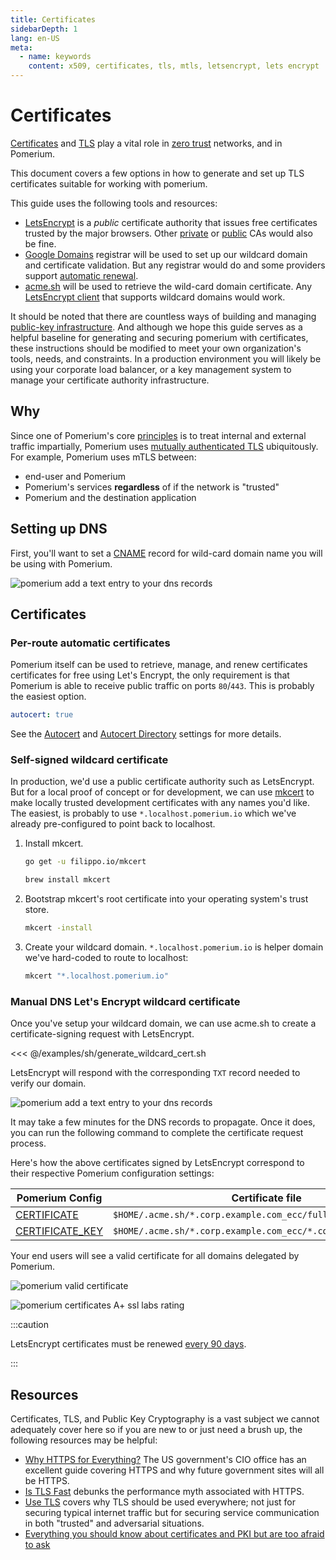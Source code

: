 ```yaml
---
title: Certificates
sidebarDepth: 1
lang: en-US
meta:
  - name: keywords
    content: x509, certificates, tls, mtls, letsencrypt, lets encrypt
---
```



# Certificates

[Certificates](https://en.wikipedia.org/wiki/X.509) and [TLS](https://en.wikipedia.org/wiki/Transport_Layer_Security) play a vital role in [zero trust][principles] networks, and in Pomerium.

This document covers a few options in how to generate and set up TLS certificates suitable for working with pomerium.

This guide uses the following tools and resources:

- [LetsEncrypt](https://letsencrypt.org/about/) is a _public_ certificate authority that issues free certificates trusted by the major browsers. Other [private](https://blog.cloudflare.com/how-to-build-your-own-public-key-infrastructure/) or [public](https://scotthelme.co.uk/are-ev-certificates-worth-the-paper-theyre-written-on/) CAs would also be fine.
- [Google Domains](https://domains.google.com/) registrar will be used to set up our wildcard domain and certificate validation. But any registrar would do and some providers support [automatic renewal](https://github.com/Neilpang/acme.sh/wiki/dnsapi).
- [acme.sh](https://github.com/Neilpang/acme.sh) will be used to retrieve the wild-card domain certificate. Any [LetsEncrypt client](https://letsencrypt.org/docs/client-options/) that supports wildcard domains would work.

It should be noted that there are countless ways of building and managing [public-key infrastructure](https://en.wikipedia.org/wiki/Public_key_infrastructure). And although we hope this guide serves as a helpful baseline for generating and securing pomerium with certificates, these instructions should be modified to meet your own organization's tools, needs, and constraints. In a production environment you will likely be using your corporate load balancer, or a key management system to manage your certificate authority infrastructure.

## Why

Since one of Pomerium's core [principles] is to treat internal and external traffic impartially, Pomerium uses [mutually authenticated TLS](https://en.wikipedia.org/wiki/Mutual_authentication) ubiquitously. For example, Pomerium uses mTLS between:

- end-user and Pomerium
- Pomerium's services **regardless** of if the network is "trusted"
- Pomerium and the destination application

## Setting up DNS

First, you'll want to set a [CNAME](https://en.wikipedia.org/wiki/CNAME_record) record for wild-card domain name you will be using with Pomerium.

![pomerium add a text entry to your dns records](./img/certificate-wildcard-domain.png)

## Certificates

### Per-route automatic certificates

Pomerium itself can be used to retrieve, manage, and renew certificates certificates for free using Let's Encrypt, the only requirement is that Pomerium is able to receive public traffic on ports `80`/`443`. This is probably the easiest option.

```yaml
autocert: true
```

See the [Autocert] and [Autocert Directory] settings for more details.

### Self-signed wildcard certificate

In production, we'd use a public certificate authority such as LetsEncrypt. But for a local proof of concept or for development, we can use [mkcert](https://mkcert.dev/) to make locally trusted development certificates with any names you'd like. The easiest, is probably to use `*.localhost.pomerium.io` which we've already pre-configured to point back to localhost.

1. Install mkcert.

   <Tabs>
   <Tab value="go" label="Go">

   ```bash
   go get -u filippo.io/mkcert
   ```

   </Tab>
   <Tab value="homebrew" label="Homebrew">

   ```bash
   brew install mkcert
   ```

   </Tab>
   </Tabs>

1. Bootstrap mkcert's root certificate into your operating system's trust store.

   ```bash
   mkcert -install
   ```

1. Create your wildcard domain. `*.localhost.pomerium.io` is helper domain we've hard-coded to route to localhost:

   ```bash
   mkcert "*.localhost.pomerium.io"
   ```

### Manual DNS Let's Encrypt wildcard certificate

Once you've setup your wildcard domain, we can use acme.sh to create a certificate-signing request with LetsEncrypt.

<<< @/examples/sh/generate_wildcard_cert.sh

LetsEncrypt will respond with the corresponding `TXT` record needed to verify our domain.

![pomerium add a text entry to your dns records](./img/certificate-domain-challenge.png)

It may take a few minutes for the DNS records to propagate. Once it does, you can run the following command to complete the certificate request process.

Here's how the above certificates signed by LetsEncrypt correspond to their respective Pomerium configuration settings:

Pomerium Config                | Certificate file
------------------------------ | --------------------------------------------------------------
[CERTIFICATE]                  | `$HOME/.acme.sh/*.corp.example.com_ecc/fullchain.cer`
[CERTIFICATE_KEY][certificate] | `$HOME/.acme.sh/*.corp.example.com_ecc/*.corp.example.com.key`

Your end users will see a valid certificate for all domains delegated by Pomerium.

![pomerium valid certificate](./img/certificates-valid-secure-certificate.png)

![pomerium certificates A+ ssl labs rating](./img/certificates-ssl-report.png)

:::caution

LetsEncrypt certificates must be renewed [every 90 days](https://letsencrypt.org/2015/11/09/why-90-days.html).

:::

## Resources

Certificates, TLS, and Public Key Cryptography is a vast subject we cannot adequately cover here so if you are new to or just need a brush up, the following resources may be helpful:

- [Why HTTPS for Everything?](https://https.cio.gov/everything/) The US government's CIO office has an excellent guide covering HTTPS and why future government sites will all be HTTPS.
- [Is TLS Fast](https://istlsfastyet.com/) debunks the performance myth associated with HTTPS.
- [Use TLS](https://smallstep.com/blog/use-tls.html) covers why TLS should be used everywhere; not just for securing typical internet traffic but for securing service communication in both "trusted" and adversarial situations.
- [Everything you should know about certificates and PKI but are too afraid to ask](https://smallstep.com/blog/everything-pki.html)

[autocert]: reference/readme#autocert
[autocert directory]: reference/readme#autocert-directory
[certificate]: reference/readme#certificates
[certificate_authority]: reference/readme#certificate-authority
[certificate_key]: reference/readme#certificates
[override_certificate_name]: reference/readme#override-certificate-name
[principles]: overview/background.md#history
[zero trust]: overview/background.md#zero-trust
